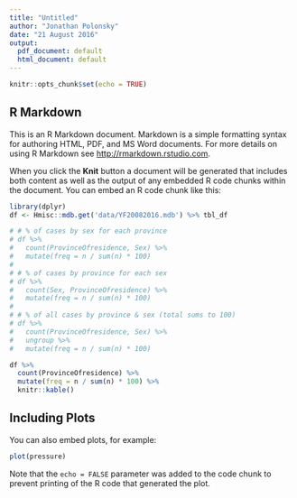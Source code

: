 ```yaml
---
title: "Untitled"
author: "Jonathan Polonsky"
date: "21 August 2016"
output:
  pdf_document: default
  html_document: default
---
```


```r
knitr::opts_chunk$set(echo = TRUE)
```

## R Markdown

This is an R Markdown document. Markdown is a simple formatting syntax for authoring HTML, PDF, and MS Word documents. For more details on using R Markdown see <http://rmarkdown.rstudio.com>.

When you click the **Knit** button a document will be generated that includes both content as well as the output of any embedded R code chunks within the document. You can embed an R code chunk like this:

```r
library(dplyr)
df <- Hmisc::mdb.get('data/YF20082016.mdb') %>% tbl_df

# # % of cases by sex for each province
# df %>%
#   count(ProvinceOfresidence, Sex) %>%
#   mutate(freq = n / sum(n) * 100)
# 
# # % of cases by province for each sex
# df %>%
#   count(Sex, ProvinceOfresidence) %>%
#   mutate(freq = n / sum(n) * 100)
# 
# # % of all cases by province & sex (total sums to 100)
# df %>%
#   count(ProvinceOfresidence, Sex) %>%
#   ungroup %>%
#   mutate(freq = n / sum(n) * 100)

df %>%
  count(ProvinceOfresidence) %>%
  mutate(freq = n / sum(n) * 100) %>%
  knitr::kable()
```

## Including Plots

You can also embed plots, for example:

```r
plot(pressure)
```

Note that the `echo = FALSE` parameter was added to the code chunk to prevent printing of the R code that generated the plot.
